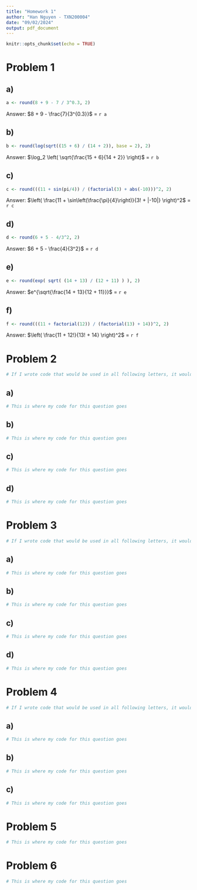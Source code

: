 ```yaml
---
title: "Homework 1"
author: "Han Nguyen - TXN200004"
date: "09/02/2024"
output: pdf_document
---
```


```r
knitr::opts_chunk$set(echo = TRUE)
```

# Problem 1

## a)

```r
a <- round(8 + 9 - 7 / 3^0.3, 2)
```

Answer: $8 + 9 - \frac{7}{3^{0.3}}$ = ```r a```

## b)

```r
b <- round(log(sqrt((15 + 6) / (14 + 2)), base = 2), 2)
```

Answer: $\log_2 \left( \sqrt{\frac{15 + 6}{14 + 2}} \right)$ = ```r b```


## c)

```r
c <- round(((11 + sin(pi/4)) / (factorial(3) + abs(-10)))^2, 2)
```

Answer: $\left( \frac{11 + \sin\left(\frac{\pi}{4}\right)}{3! + |-10|} \right)^2$ = ```r c```

## d)

```r
d <- round(6 + 5 - 4/3^2, 2)
```

Answer: $6 + 5 - \frac{4}{3^2}$ = ```r d```

## e)

```r
e <- round(exp( sqrt( (14 + 13) / (12 + 11) ) ), 2)
```

Answer: $e^{\sqrt{\frac{14 + 13}{12 + 11}}}$ = ```r e```

## f)

```r
f <- round(((11 + factorial(12)) / (factorial(13) + 14))^2, 2)
```

Answer: $\left( \frac{11 + 12!}{13! + 14} \right)^2$ = ```r f```

# Problem 2

```r
# If I wrote code that would be used in all following letters, it would go here
```

## a)

```r
# This is where my code for this question goes
```

## b)

```r
# This is where my code for this question goes
```

## c)

```r
# This is where my code for this question goes
```

## d)

```r
# This is where my code for this question goes
```

# Problem 3

```r
# If I wrote code that would be used in all following letters, it would go here
```

## a)

```r
# This is where my code for this question goes
```

## b)

```r
# This is where my code for this question goes
```

## c)

```r
# This is where my code for this question goes
```

## d)

```r
# This is where my code for this question goes
```

# Problem 4
```r
# If I wrote code that would be used in all following letters, it would go here
```

## a)

```r
# This is where my code for this question goes
```

## b)

```r
# This is where my code for this question goes
```

## c)

```r
# This is where my code for this question goes
```

# Problem 5

```r
# This is where my code for this question goes
```

# Problem 6

```r
# This is where my code for this question goes
```

